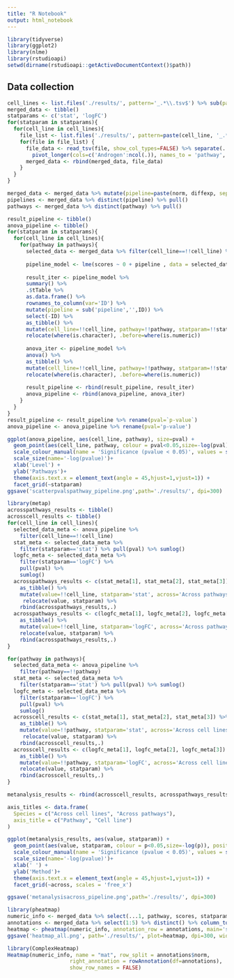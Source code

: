 ```yaml
---
title: "R Notebook"
output: html_notebook
---
```


```r
library(tidyverse)
library(ggplot2)
library(nlme)
library(rstudioapi)
setwd(dirname(rstudioapi::getActiveDocumentContext()$path))

```

## Data collection
```r
cell_lines <- list.files('./results/', pattern='_.*\\.tsv$') %>% sub(pattern='_.*\\.tsv', replacement='') %>% unique()
merged_data <- tibble()
statparams <- c('stat', 'logFC')
for(statparam in statparams){
  for(cell_line in cell_lines){
    file_list <- list.files('./results/', pattern=paste(cell_line, '_.*__', statparam,'__cons__decoupleroutput.tsv', sep='')) %>% paste('./results/', ., sep='')
    for(file in file_list) {
      file_data <- read_tsv(file, show_col_types=FALSE) %>% separate(...1, into=c('cell_line_treatment','norm', 'diffexp', 'dcmethod'), sep='__', remove=FALSE) %>% separate(cell_line_treatment, into=c('cell_line', 'treatment'), sep='_') %>%
        pivot_longer(cols=c('Androgen':ncol(.)), names_to = 'pathway', values_to = 'scores') %>% select(-dcmethod) %>% mutate(statparam=!!statparam)
      merged_data <- rbind(merged_data, file_data)
    }
  }
}

```

```r
merged_data <- merged_data %>% mutate(pipeline=paste(norm, diffexp, sep = '+'))
pipelines <- merged_data %>% distinct(pipeline) %>% pull()
pathways <- merged_data %>% distinct(pathway) %>% pull()
```


```r
result_pipeline <- tibble()
anova_pipeline <- tibble()
for(statparam in statparams){
  for(cell_line in cell_lines){
    for(pathway in pathways){
      selected_data <- merged_data %>% filter(cell_line==!!cell_line) %>% filter(pathway==!!pathway) %>% filter(statparam==!!statparam)
      
      pipeline_model <- lme(scores ~ 0 + pipeline , data = selected_data, random = ~ 1 | treatment)
      
      result_iter <- pipeline_model %>% 
      summary() %>%
      .$tTable %>% 
      as.data.frame() %>% 
      rownames_to_column(var='ID') %>% 
      mutate(pipeline = sub('pipeline','',ID)) %>% 
      select(-ID) %>%
      as_tibble() %>% 
      mutate(cell_line=!!cell_line, pathway=!!pathway, statparam=!!statparam) %>%
      relocate(where(is.character), .before=where(is.numeric))
      
      anova_iter <- pipeline_model %>%
      anova() %>%
      as_tibble() %>%
      mutate(cell_line=!!cell_line, pathway=!!pathway, statparam=!!statparam) %>%
      relocate(where(is.character), .before=where(is.numeric))
      
      result_pipeline <- rbind(result_pipeline, result_iter)
      anova_pipeline <- rbind(anova_pipeline, anova_iter)
    }
  }
}
result_pipeline <- result_pipeline %>% rename(pval=`p-value`)
anova_pipeline <- anova_pipeline %>% rename(pval='p-value')
```



```r
ggplot(anova_pipeline, aes(cell_line, pathway), size=pval) +
  geom_point(aes(cell_line, pathway, colour = pval<0.05,size=-log(pval)), position = position_dodge(width = 0)) +
  scale_colour_manual(name = 'Significance (pvalue < 0.05)', values = setNames(c('red','darkgrey'),c(T, F)))+
  scale_size(name='-log(pvalue)')+
  xlab('Level') + 
  ylab('Pathways')+
  theme(axis.text.x = element_text(angle = 45,hjust=1,vjust=1)) +
  facet_grid(~statparam)
ggsave('scatterpvalspathway_pipeline.png',path='./results/', dpi=300)
```

```r
library(metap)
acrosspathways_results <- tibble()
acrosscell_results <- tibble()
for(cell_line in cell_lines){
  selected_data_meta <- anova_pipeline %>% 
    filter(cell_line==!!cell_line)
  stat_meta <- selected_data_meta %>% 
    filter(statparam=='stat') %>% pull(pval) %>% sumlog()
  logfc_meta <- selected_data_meta %>% 
    filter(statparam=='logFC') %>% 
    pull(pval) %>% 
    sumlog()
  acrosspathways_results <- c(stat_meta[1], stat_meta[2], stat_meta[3]) %>% 
    as_tibble() %>% 
    mutate(value=!!cell_line, statparam='stat', across='Across pathways') %>%
	 relocate(value, statparam) %>%
    rbind(acrosspathways_results,.)
  acrosspathways_results <- c(logfc_meta[1], logfc_meta[2], logfc_meta[3]) %>% 
    as_tibble() %>% 
    mutate(value=!!cell_line, statparam='logFC', across='Across pathways') %>% 
    relocate(value, statparam) %>%
    rbind(acrosspathways_results,.)
}

for(pathway in pathways){
  selected_data_meta <- anova_pipeline %>% 
    filter(pathway==!!pathway)
  stat_meta <- selected_data_meta %>% 
    filter(statparam=='stat') %>% pull(pval) %>% sumlog()
  logfc_meta <- selected_data_meta %>% 
    filter(statparam=='logFC') %>% 
    pull(pval) %>% 
    sumlog()
  acrosscell_results <- c(stat_meta[1], stat_meta[2], stat_meta[3]) %>% 
    as_tibble() %>% 
    mutate(value=!!pathway, statparam='stat', across='Across cell lines') %>%
	 relocate(value, statparam) %>%
    rbind(acrosscell_results,.)
  acrosscell_results <- c(logfc_meta[1], logfc_meta[2], logfc_meta[3]) %>% 
    as_tibble() %>% 
    mutate(value=!!pathway, statparam='logFC', across='Across cell lines') %>% 
    relocate(value, statparam) %>%
    rbind(acrosscell_results,.)
}

metanalysis_results <- rbind(acrosscell_results, acrosspathways_results)
```

```r
axis_titles <- data.frame(
  Species = c("Across cell lines", "Across pathways"),
  axis_title = c("Pathway", "Cell line")
)

ggplot(metanalysis_results, aes(value, statparam)) +
  geom_point(aes(value, statparam, colour = p<0.05,size=-log(p)), position = position_dodge(width = 0)) +
  scale_colour_manual(name = 'Significance (pvalue < 0.05)', values = setNames(c('red','darkgrey'),c(T, F)))+
  scale_size(name='-log(pvalue)')+
  xlab(' ') + 
  ylab('Method')+
  theme(axis.text.x = element_text(angle = 45,hjust=1,vjust=1)) +
  facet_grid(~across, scales = 'free_x')

ggsave('metanalysisacross_pipeline.png',path='./results/', dpi=300)
```


```r
library(pheatmap)
numeric_info <- merged_data %>% select(...1, pathway, scores, statparam) %>% filter(statparam=='stat') %>% select(-statparam) %>% pivot_wider(names_from = pathway, values_from = scores) %>% column_to_rownames(var='...1')  
annotations <- merged_data %>% select(1:5) %>% distinct() %>% column_to_rownames(var='...1')
heatmap <- pheatmap(numeric_info, annotation_row = annotations, main='stat', show_rownames=F, cellheight=0.5)
ggsave('heatmap_all.png', path='./results/', plot=heatmap, dpi=300, width=10, height=15, limitsize=FALSE)
```

```r
library(ComplexHeatmap)
Heatmap(numeric_info, name = "mat", row_split = annotations$norm, 
                    right_annotation = rowAnnotation(df=annotations),
                    show_row_names = FALSE)

```

